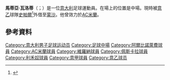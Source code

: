 {{Infobox football biography
| name = 馬蒂亞·瓦洛蒂<br>Mattia Valoti
| image = Mattia Valoti.jpg
| image_size = 220
| caption =
| fullname = Mattia Valoti
| birth_date = {{Birth date and age|1993|09|06|df=y}}
| birth_place = [[意大利|意大利]][[維琴察|維琴察]]
| height = {{Height|m=1.87}}
| position = [[中場|中場]]
| currentclub = [[蒙扎足球俱乐部|蒙沙]] ([[史帕爾2013|史帕爾]]外借)
| clubnumber = -
| youthyears1 = 1998–1999 | youthclubs1 = [[盧切塞利伯塔斯1905體育會|盧切塞利伯塔斯1905體育會]]
| youthyears2 = 1999–2001 | youthclubs2 = Cosenza
| youthyears3 = 2001–2002 | youthclubs3 = [[巴勒莫足球會|巴勒莫]]
| youthyears4 = 2002–2003 | youthclubs4 = [[克罗托内足球俱乐部|克羅托內]]
| youthyears5 = 2003–2004 | youthclubs5 = Martina Franca
| youthyears6 = 2004–2006 | youthclubs6 = Dalmine Futura
| youthyears7 = 2006–2011 | youthclubs7 = [[阿爾比諾萊費足球俱樂部|艾賓奴列夫]]
| years1  = 2010–2011 | caps1  = 1  | goals1  = 0 | clubs1  = [[阿爾比諾萊費足球俱樂部|艾賓奴列夫]]
| years2  = 2011–2014 | caps2  = 0  | goals2  = 0 | clubs2  = [[AC米蘭|AC米蘭]]| years3  = 2011      | caps3  = 0  | goals3  = 0 | clubs3  = → [[阿爾比諾萊費足球俱樂部|艾賓奴列夫]] (loan)
| years4  = 2013      | caps4  = 10 | goals4  = 0 | clubs4  = → [[阿爾比諾萊費足球俱樂部|艾賓奴列夫]]
 (loan)
| years5  = 2013–2014 | caps5  = 15 | goals5  = 7 | clubs5  = → [[阿爾比諾萊費足球俱樂部|艾賓奴列夫]]
 (loan)
| years6  = 2014–2015 | caps6  = 0  | goals6  = 0 | clubs6  = [[阿爾比諾萊費足球俱樂部|艾賓奴列夫]]
| years7  = 2014–2015 | caps7  = 10 | goals7  = 1 | clubs7  = → [[維羅納足球會|維羅納]] (loan)
| years8  = 2015–2019 | caps8  = 48 | goals8  = 6 | clubs8  = [[維羅納足球會|維羅納]]
| years9  = 2015–2016 | caps9  = 9  | goals9  = 1 | clubs9  = → [[佩斯卡拉足球俱乐部|佩斯卡拉]] (loan)
| years10 = 2016      | caps10 = 7  | goals10 = 0 | clubs10 = → [[利禾奴體育會|利禾奴]] (loan)
| years11  = 2018–2019 | caps11  = 24  | goals11  = 2 | clubs11  = → [[史帕爾2013|史帕爾]] (loan)
| years12  = 2019– | caps12  = 56  | goals12  = 14 | clubs12  = [[史帕爾2013|史帕爾]]
| years13  = 2021– | caps13  = 0  | goals13  = 0 | clubs13  = → [[蒙扎足球俱乐部|蒙沙]] (loan)
| nationalyears1 = 2008 | nationalteam1 = 意大利U16 | nationalcaps1 = 1 | nationalgoals1 = 0
| nationalyears2 = 2011 | nationalteam2 = 意大利U18 | nationalcaps2 = 2 | nationalgoals2 = 2
| nationalyears3 = 2011–2012 | nationalteam3 = 意大利U19 | nationalcaps3 = 7 | nationalgoals3 = 1
| nationalyears4 = 2014 | nationalteam4 = 意大利U20 | nationalcaps4 = 1 | nationalgoals4 = 0
| club-update = 6 July 2018
| ntupdate = 12 August 2017
}}

'''馬蒂亞·瓦洛蒂'''（{{lang-it|Mattia Valoti}}；{{bd|1993年|9月6日}}）是一位[[意大利|意大利]]足球運動員。在場上的位置是中場。現時被[[意乙|意乙]]球隊[[史帕爾2013|史帕爾]]<ref>{{cite news|url=http://www.albinoleffe.com/societa/archivio-news/7538-2014-07-15-12-04-11.html|title= Ceduto Mattia Valoti all'Hellas Verona FC |date=15 July 2014|accessdate=19 July 2014|publisher=UC AlbinoLeffe|language=it}}</ref>外借至[[蒙扎足球俱乐部|蒙沙]]。他曾效力於[[AC米蘭|AC米蘭]]。

==參考資料==
{{Reflist}}

{{蒙扎球员名单}}

{{DEFAULTSORT:Valoti, Mattia}}
[[Category:意大利男子足球运动员|Category:意大利男子足球运动员]]
[[Category:足球中場|Category:足球中場]]
[[Category:阿爾比諾萊費球員|Category:阿爾比諾萊費球員]]
[[Category:AC米蘭球員|Category:AC米蘭球員]]
[[Category:維羅納球員|Category:維羅納球員]]
[[Category:佩斯卡拉球員|Category:佩斯卡拉球員]]
[[Category:利禾奴球員|Category:利禾奴球員]]
[[Category:意甲球員|Category:意甲球員]]
[[Category:意乙球员|Category:意乙球员]]